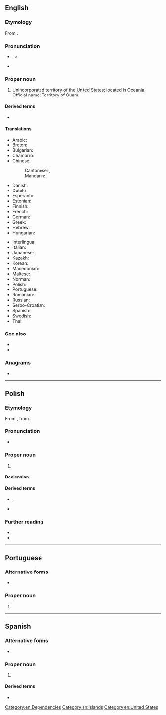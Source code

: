 {{also|GUAM}}
==English==
{{wikipedia}}

===Etymology===
From {{etyl|ch|en}} {{m|ch|Guåhån}}.

===Pronunciation===
* {{a|US}} {{IPA|en|/ɡwɑm/}}
** {{audio|en|en-us-Guam.ogg|Audio (US)}}
* {{a|UK}} {{IPA|en|/ɡwæm/|/ɡwɑːm/|/ɡwɒm/}}

===Proper noun===
{{en-proper noun}}

# [[unincorporated|Unincorporated]] territory of the [[United States]]; located in Oceania. Official name: Territory of Guam.

====Derived terms====
* {{l|en|Guamanian}}

====Translations====
{{trans-top|Territory of Guam}}
* Arabic: {{t|ar|غْوَام|m}}
* Breton: {{t|br|Guam}}
* Bulgarian: {{t|bg|Гуам}}
* Chamorro: {{t|ch|Guåhån}}
* Chinese:
*: Cantonese: {{t+|cmn|關島}}, {{t+|cmn|关岛|tr=gwaan1 dou2}}
*: Mandarin: {{t+|cmn|關島|sc=Hani}}, {{t+|cmn|关岛|tr=Guāndǎo|sc=Hani}}
* Danish: {{t|da|Guam}}
* Dutch: {{t+|nl|Guam}}
* Esperanto: {{t|eo|Gvamo}}
* Estonian: {{t+|et|Guam}}
* Finnish: {{t+|fi|Guam}}
* French: {{t+|fr|Guam}}
* German: {{t+|de|Guam}}
* Greek: {{t|el|Γκουάμ|n}}
* Hebrew: {{t|he|גואם}}
* Hungarian: {{t+|hu|Guam}}
{{trans-mid}}
* Interlingua: {{t|ia|Guam}}
* Italian: {{t|it|Guam}}
* Japanese: {{t|ja|グアム|tr=Guamu}}
* Kazakh: {{t|kk|Гуам}}
* Korean: {{t|ko|^괌}}
* Macedonian: {{t|mk|Гуам|m}}
* Maltese: {{t|mt|Gwam}}
* Norman: {{t|nrf|Guam}}
* Polish: {{t+|pl|Guam}}
* Portuguese: {{t+|pt|Guam|f}}
* Romanian: {{t|ro|Guam|n}}
* Russian: {{t|ru|Гуа́м|m}}
* Serbo-Croatian: {{t|sh|Gvam|m}}
* Spanish: {{t+|es|Guam}}
* Swedish: {{t+|sv|Guam}}
* Thai: {{t+|th|กวม}}
{{trans-bottom}}

===See also===
* {{l|en|Hagåtña}}
* {{l|en|Appendix:Countries of the world|Countries of the world}}

===Anagrams===
* {{anagrams|en|a=agmu|Guma|MUGA|Umag|gaum|muga}}

[[Category:en:Dependencies]]
[[Category:en:Islands]]
[[Category:en:United States]]

----

==Polish==
{{wp|lang=pl}}

===Etymology===
From {{bor|pl|en|Guam}}, from {{der|pl|ch|Guåhån}}.

===Pronunciation===
* {{pl-IPA}}

===Proper noun===
{{pl-proper noun|m-in}}

# {{place|pl|territory|c/USA|in|r/Oceania|t1=Guam}}

====Declension====
{{pl-decl-noun-m-in|tantum=s}}

====Derived terms====
* {{q|nouns}} {{l|pl|Guamczyk}}, {{l|pl|Guamka}}
* {{q|adjective}} {{l|pl|guamski}}

===Further reading===
* {{R:pl:WSJP}}
* {{R:PWN}}

{{c|pl|Exonyms|Islands}}

----

==Portuguese==

===Alternative forms===
* {{l|pt|Guame}} {{qualifier|rare}}

===Proper noun===
{{pt-proper noun|f}}

# {{place|pt|island/and/unincorporated territory|of|c/United States|in|ocean/Pacific Ocean|t1=Guam}}

----

==Spanish==
{{wikipedia|lang=es}}

===Alternative forms===
* {{l|es|Guaján}} {{i|obsolete}}

===Proper noun===
{{es-proper noun}}

# {{l|en|Guam}}

====Derived terms====
* {{l|es|guameño}}